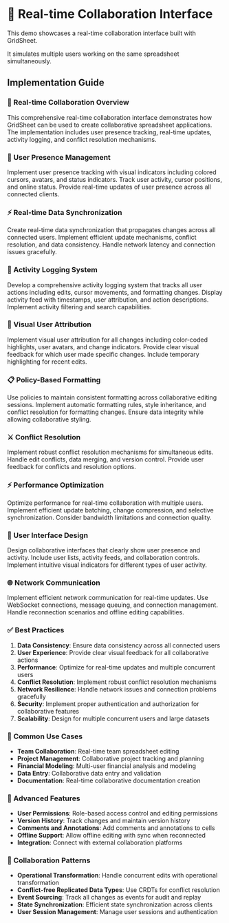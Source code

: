 
# 👥 Real-time Collaboration Interface

This demo showcases a real-time collaboration interface built with GridSheet.

It simulates multiple users working on the same spreadsheet simultaneously.

<Case7 />

## Implementation Guide

### 👥 Real-time Collaboration Overview
This comprehensive real-time collaboration interface demonstrates how GridSheet can be used to create collaborative spreadsheet applications. The implementation includes user presence tracking, real-time updates, activity logging, and conflict resolution mechanisms.

### 👤 User Presence Management
Implement user presence tracking with visual indicators including colored cursors, avatars, and status indicators. Track user activity, cursor positions, and online status. Provide real-time updates of user presence across all connected clients.

### ⚡ Real-time Data Synchronization
Create real-time data synchronization that propagates changes across all connected users. Implement efficient update mechanisms, conflict resolution, and data consistency. Handle network latency and connection issues gracefully.

### 📝 Activity Logging System
Develop a comprehensive activity logging system that tracks all user actions including edits, cursor movements, and formatting changes. Display activity feed with timestamps, user attribution, and action descriptions. Implement activity filtering and search capabilities.

### 🎨 Visual User Attribution
Implement visual user attribution for all changes including color-coded highlights, user avatars, and change indicators. Provide clear visual feedback for which user made specific changes. Include temporary highlighting for recent edits.

### 📋 Policy-Based Formatting
Use policies to maintain consistent formatting across collaborative editing sessions. Implement automatic formatting rules, style inheritance, and conflict resolution for formatting changes. Ensure data integrity while allowing collaborative styling.

### ⚔️ Conflict Resolution
Implement robust conflict resolution mechanisms for simultaneous edits. Handle edit conflicts, data merging, and version control. Provide user feedback for conflicts and resolution options.

### ⚡ Performance Optimization
Optimize performance for real-time collaboration with multiple users. Implement efficient update batching, change compression, and selective synchronization. Consider bandwidth limitations and connection quality.

### 🎨 User Interface Design
Design collaborative interfaces that clearly show user presence and activity. Include user lists, activity feeds, and collaboration controls. Implement intuitive visual indicators for different types of user activity.

### 🌐 Network Communication
Implement efficient network communication for real-time updates. Use WebSocket connections, message queuing, and connection management. Handle reconnection scenarios and offline editing capabilities.

### ✅ Best Practices
1. **Data Consistency**: Ensure data consistency across all connected users
2. **User Experience**: Provide clear visual feedback for all collaborative actions
3. **Performance**: Optimize for real-time updates and multiple concurrent users
4. **Conflict Resolution**: Implement robust conflict resolution mechanisms
5. **Network Resilience**: Handle network issues and connection problems gracefully
6. **Security**: Implement proper authentication and authorization for collaborative features
7. **Scalability**: Design for multiple concurrent users and large datasets

### 🎯 Common Use Cases
- **Team Collaboration**: Real-time team spreadsheet editing
- **Project Management**: Collaborative project tracking and planning
- **Financial Modeling**: Multi-user financial analysis and modeling
- **Data Entry**: Collaborative data entry and validation
- **Documentation**: Real-time collaborative documentation creation

### 🚀 Advanced Features
- **User Permissions**: Role-based access control and editing permissions
- **Version History**: Track changes and maintain version history
- **Comments and Annotations**: Add comments and annotations to cells
- **Offline Support**: Allow offline editing with sync when reconnected
- **Integration**: Connect with external collaboration platforms

### 🔄 Collaboration Patterns
- **Operational Transformation**: Handle concurrent edits with operational transformation
- **Conflict-free Replicated Data Types**: Use CRDTs for conflict resolution
- **Event Sourcing**: Track all changes as events for audit and replay
- **State Synchronization**: Efficient state synchronization across clients
- **User Session Management**: Manage user sessions and authentication
